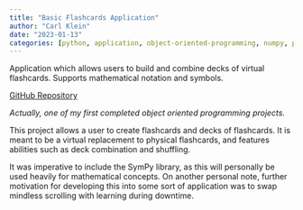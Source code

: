 ```yaml
---
title: "Basic Flashcards Application"
author: "Carl Klein"
date: "2023-01-13"
categories: [python, application, object-oriented-programming, numpy, pandas, random, sympy]
---
```


Application which allows users to build and combine decks of virtual flashcards. Supports mathematical notation and symbols.

<a href="https://github.com/clickityKlein/Flashcards">GitHub Repository</a>

*Actually, one of my first completed object oriented programming projects.*

This project allows a user to create flashcards and decks of flashcards. It is meant to be a virtual replacement to physical flashcards, and features abilities such as deck combination and shuffling.

It was imperative to include the SymPy library, as this will personally be used heavily for mathematical concepts. On another personal note, further motivation for developing this into some sort of application was to swap mindless scrolling with learning during downtime.